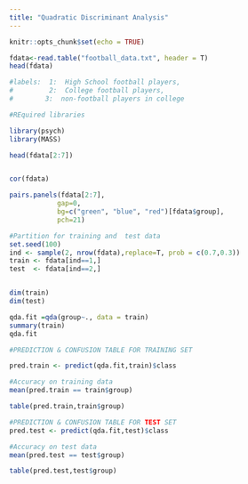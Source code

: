 ```yaml
---
title: "Quadratic Discriminant Analysis"
---
```


```r
knitr::opts_chunk$set(echo = TRUE)
```


```r

fdata<-read.table("football_data.txt", header = T) 
head(fdata)

#labels:  1:  High School football players, 
#         2:  College football players, 
#        3:  non-football players in college

```
 
 
 
```r
#REquired libraries

library(psych)
library(MASS)
```
 
 
```r
head(fdata[2:7])


cor(fdata)

pairs.panels(fdata[2:7],
            gap=0,
            bg=c("green", "blue", "red")[fdata$group],
            pch=21)

```



```r
#Partition for training and  test data
set.seed(100)
ind <- sample(2, nrow(fdata),replace=T, prob = c(0.7,0.3))
train <- fdata[ind==1,]
test  <- fdata[ind==2,]


dim(train)
dim(test)

```


```r
qda.fit =qda(group~., data = train)
summary(train)
qda.fit

```


```r
#PREDICTION & CONFUSION TABLE FOR TRAINING SET

pred.train <- predict(qda.fit,train)$class

#Accuracy on training data
mean(pred.train == train$group)

table(pred.train,train$group)


```

```r
#PREDICTION & CONFUSION TABLE FOR TEST SET
pred.test <- predict(qda.fit,test)$class

#Accuracy on test data
mean(pred.test == test$group)

table(pred.test,test$group)
```

















